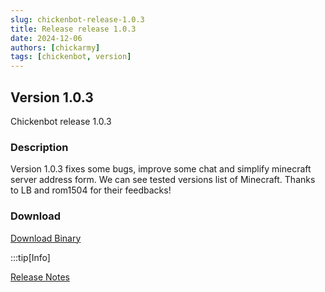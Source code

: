 ---
slug: chickenbot-release-1.0.3
title: Release release 1.0.3
date: 2024-12-06
authors: [chickarmy]
tags: [chickenbot, version]
---

## Version 1.0.3

Chickenbot release 1.0.3

<!-- truncate -->

### Description
Version 1.0.3 fixes some bugs, improve some chat
and simplify minecraft server address form.
We can see tested versions list of Minecraft.
Thanks to LB and rom1504 for their feedbacks!


### Download
[Download Binary](https://github.com/chickarmy/chickenbot-web/releases/download/v1.0.3/chicken-bot.exe)

:::tip[Info]

[Release Notes](https://github.com/chickarmy/chickenbot-web/releases/tag/v1.0.3)
